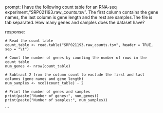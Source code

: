 prompt:
I have the following count table for an RNA-seq experiment,"SRP021193.raw_counts.tsv". The first column contains the gene names, the last column is gene length and the rest are samples.The file is tab separated. How many genes and samples does the dataset have?

response:
```
# Read the count table
count_table <- read.table("SRP021193.raw_counts.tsv", header = TRUE, sep = "\t")

# Count the number of genes by counting the number of rows in the count table
num_genes <- nrow(count_table)

# Subtract 2 from the column count to exclude the first and last columns (gene names and gene length)
num_samples <- ncol(count_table) - 2

# Print the number of genes and samples
print(paste("Number of genes:", num_genes))
print(paste("Number of samples:", num_samples))
```
```

